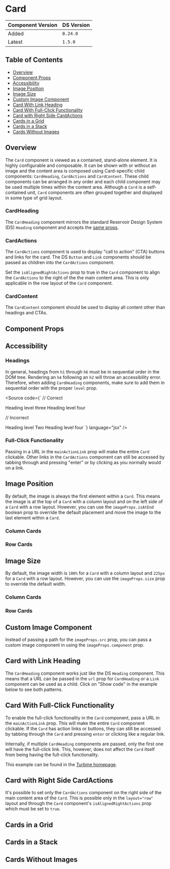 

<Meta of={CardStories} />

# Card

| Component Version | DS Version |
| ----------------- | ---------- |
| Added             | `0.24.0`   |
| Latest            | `1.5.0`    |

## Table of Contents

- [Overview](#overview)
- [Component Props](#component-props)
- [Accessibility](#accessibility)
- [Image Position](#image-position)
- [Image Size](#image-size)
- [Custom Image Component](#custom-image-component)
- [Card With Link Heading](#card-with-link-heading)
- [Card With Full-Click Functionality](#card-with-full-click-functionality)
- [Card with Right Side CardActions](#card-with-right-side-cardactions)
- [Cards in a Grid](#cards-in-a-grid)
- [Cards in a Stack](#cards-in-a-stack)
- [Cards Without Images](#cards-without-images)

## Overview

<Description of={CardStories} />

The `Card` component is viewed as a contained, stand-alone element. It is highly
configurable and composable. It can be shown with or without an image and the
content area is composed using Card-specific child components: `CardHeading`,
`CardActions` and `CardContent`. These child components can be arranged in any
order and each child component may be used multiple times within the content
area. Although a `Card` is a self-contained unit, `Card` components are often
grouped together and displayed in some type of grid layout.

### CardHeading

The `CardHeading` component mirrors the standard Reservoir Design System (DS)
`Heading` component and accepts the [same props](https://nypl.github.io/nypl-design-system/reservoir/v1/?path=/story/components-typography-styles-heading--heading-with-controls).

### CardActions

The `CardActions` component is used to display "call to action" (CTA) buttons
and links for the card. The DS `Button` and `Link` components should be passed
as children into the `CardActions` component.

Set the `isAlignedRightActions` prop to true in the `Card` component to align the
`CardActions` to the right of the the main content area. This is only applicable
in the row layout of the `Card` component.

### CardContent

The `CardContent` component should be used to display all content other than
headings and CTAs.

## Component Props

<Canvas of={CardStories.WithControls} />

<ArgTypes of={CardStories.WithControls} />

## Accessibility

### Headings

In general, headings from `h1` through `h6` must be in sequential order in the
DOM tree. Rendering an `h4` following an `h2` will throw an accessibility error.
Therefore, when adding `CardHeading` components, make sure to add them in
sequential order with the proper `level` prop.

<Source
  code={`
// Correct

<CardHeading level="three" id="headingthree">
  Heading level three
</CardHeading>
<CardHeading level="four" id="headingfour">
  Heading level four
</CardHeading>

// Incorrect

<CardHeading level="two" id="headingtwo">
  Heading level Two
</CardHeading>
<CardHeading level="four" id="headingfour">
  Heading level four
</CardHeading>
`} language="jsx" />

### Full-Click Functionality

Passing in a URL in the `mainActionLink` prop will make the entire `Card`
clickable. Other links in the `CardActions` component can still be accessed by
tabbing through and pressing "enter" or by clicking as you normally would on a
link.

## Image Position

By default, the image is always the first element within a `Card`. This means
the image is at the top of a `Card` with a column layout and on the left side of
a `Card` with a row layout. However, you can use the `imageProps.isAtEnd` boolean prop
to override the default placement and move the image to the last element within
a `Card`.

### Column Cards

<Canvas of={CardStories.ImagePositionColumnCards} />

### Row Cards

<Canvas of={CardStories.ImagePositionRowCards} />

## Image Size

By default, the image width is `100%` for a `Card` with a column layout and
`225px` for a `Card` with a row layout. However, you can use the `imageProps.size`
prop to override the default width.

### Column Cards

<Canvas of={CardStories.ImageSizeColumnCards} />

### Row Cards

<Canvas of={CardStories.ImageSizeRowCards} />

## Custom Image Component

Instead of passing a path for the `imageProps.src` prop, you can pass a custom
image component in using the `imageProps.component` prop.

<Canvas of={CardStories.CustomImageComponent} />

## Card with Link Heading

The `CardHeading` component works just like the DS `Heading` component. This
means that a URL can be passed in the `url` prop for `CardHeading` or a `Link`
component can be used as a child. Click on "Show code" in the example below to
see both patterns.

<Canvas of={CardStories.HeadingAsLink} />

## Card With Full-Click Functionality

To enable the full-click functionality in the `Card` component, pass a URL in
the `mainActionLink` prop. This will make the entire `Card` component clickable.
If the `Card` has action links or buttons, they can still be accessed by tabbing
through the `Card` and pressing `enter` or clicking like a regular link.

Internally, if multiple `CardHeading` components are passed, only the first one
will have the full-click link. This, however, does not affect the `Card` itself
from being having the full-click functionality.

<Canvas of={CardStories.FullClick} />

This example can be found in the [Turbine homepage](https://nypl-ds-test-app.vercel.app/).

<Canvas of={CardStories.CardFullClickTurbineExample} />

## Card with Right Side CardActions

It's possible to set only the `CardActions` component on the right side of the
main content area of the `Card`. This is possible only in the `layout="row"`
layout and through the `Card` component's `isAlignedRightActions` prop which
must be set to `true`.

<Canvas of={CardStories.CardWithRightSideCardActions} />

## Cards in a Grid

<Canvas of={CardStories.GridExample} />

## Cards in a Stack

<Canvas of={CardStories.StackExample} />

## Cards Without Images

<Canvas of={CardStories.WithoutImages} />
